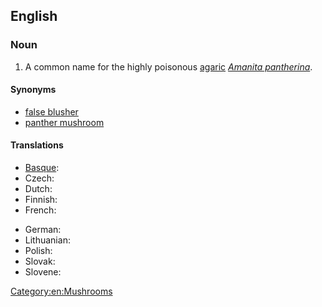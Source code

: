 ==English==
{{wikipedia|Amanita pantherina}}

===Noun===
{{en-noun|head=[[panther]] [[cap]]}}

# A common name for the highly poisonous [[agaric]] ''[[Amanita pantherina]]''.

====Synonyms====
* [[false blusher]]
* [[panther mushroom]]

====Translations====
{{trans-top|''Amanita pantherina''}}
* [[Basque]]: {{t|eu|lanperna txar}}
* Czech: {{t|cs|muchomůrka tygrovaná}}
* Dutch: {{t|nl|panteramaniet}}
* Finnish: {{t|fi|pantterikärpässieni}}
* French: {{t|fr|amanite panthère}}
{{trans-mid}}
* German: {{t+|de|Pantherpilz}}
* Lithuanian: {{t|lt|margoji musmirė}}
* Polish: {{t|pl|muchomor plamisty}}
* Slovak: {{t|sk|muchotrávka tigrovaná}}
* Slovene: {{t|sl|panterjeva mušnica}}
{{trans-bottom}}

[[Category:en:Mushrooms]]